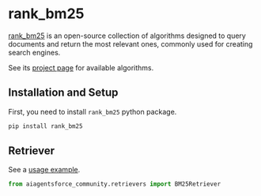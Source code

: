 # rank_bm25

[rank_bm25](https://github.com/dorianbrown/rank_bm25) is an open-source collection of algorithms
designed to query documents and return the most relevant ones, commonly used for creating
search engines.

See its [project page](https://github.com/dorianbrown/rank_bm25) for available algorithms.


## Installation and Setup

First, you need to install `rank_bm25` python package.

```bash
pip install rank_bm25
```


## Retriever

See a [usage example](/docs/integrations/retrievers/bm25).

```python
from aiagentsforce_community.retrievers import BM25Retriever
```
